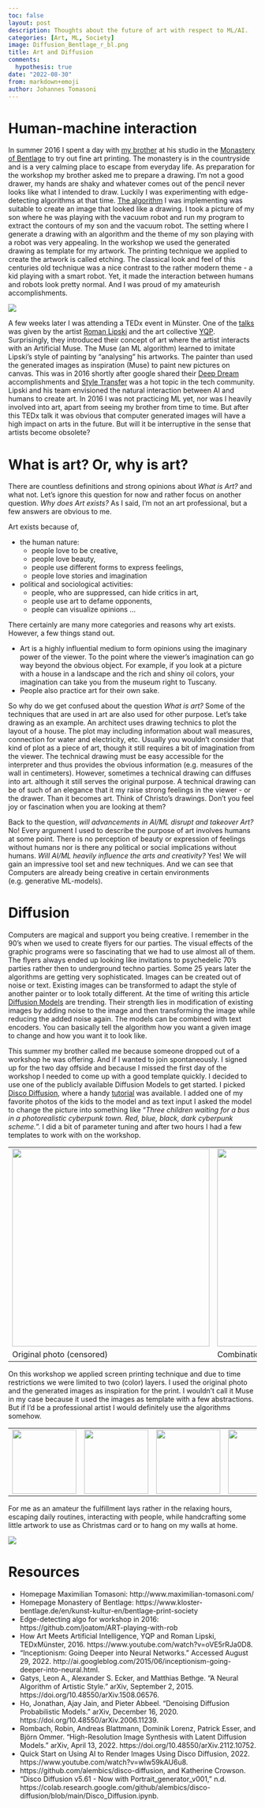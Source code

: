 ```yaml
---
toc: false
layout: post
description: Thoughts about the future of art with respect to ML/AI.
categories: [Art, ML, Society]
image: Diffusion_Bentlage_r_bl.png
title: Art and Diffusion
comments:
  hypothesis: true
date: "2022-08-30"
from: markdown+emoji
author: Johannes Tomasoni
---
```


# Human-machine interaction

In summer 2016 I spent a day with [my brother](http://www.maximilian-tomasoni.com/) at his studio in the [Monastery of Bentlage](https://www.kloster-bentlage.de/en/kunst-kultur-en/bentlage-print-society) to try out fine art printing. The monastery is in the countryside and is a very calming place to escape from everyday life.
As preparation for the workshop my brother asked me to prepare a drawing. I'm not a good drawer, my hands are shaky and whatever comes out of the pencil never looks like what I intended to draw. Luckily I was experimenting with edge-detecting algorithms at that time. [The algorithm](https://github.com/joatom/ART-playing-with-rob) I was implementing was suitable to create an image that looked like a drawing. I took a picture of my son where he was playing with the vacuum robot and run my program to extract the contours of my son and the vacuum robot. The setting where I generate a drawing with an algorithm and the theme of my son playing with a robot was very appealing.
In the workshop we used the generated drawing as template for my artwork. The printing technique we applied to create the artwork is called etching. The classical look and feel of this centuries old technique was a nice contrast to the rather modern theme - a kid playing with a smart robot. Yet, it made the interaction between humans and robots look pretty normal. And I was proud of my amateurish accomplishments.

![](Druck_rob2.jpg)

A few weeks later I was attending a TEDx event in Münster. One of the [talks](https://www.youtube.com/watch?v=oVE5rRJa0D8) was given by the artist [Roman Lipski](https://www.romanlipski.com/) and the art collective [YQP](http://www.yqp.computer/). Surprisingly, they introduced their concept of art where the artist interacts with an Artificial Muse. The Muse (an ML algorithm) learned to imitate Lipski’s style of painting by "analysing" his artworks. The painter than used the generated images as inspiration (Muse) to paint new pictures on canvas.
This was in 2016 shortly after google shared their [Deep Dream](http://ai.googleblog.com/2015/06/inceptionism-going-deeper-into-neural.html) accomplishments and [Style Transfer](http://arxiv.org/abs/1508.06576) was a hot topic in the tech community. Lipski and his team envisioned the natural interaction between AI and humans to create art.
In 2016 I was not practicing ML yet, nor was I heavily involved into art, apart from seeing my brother from time to time. But after this TEDx talk it was obvious that computer generated images will have a high impact on arts in the future. But will it be interruptive in the sense that artists become obsolete?

# What is art? Or, why is art?

There are countless definitions and strong opinions about *What is Art?* and what not. Let’s ignore this question for now and rather focus on another question.
*Why does Art exists?*
As I said, I’m not an art professional, but a few answers are obvious to me.

Art exists because of,

- the human nature:
    - people love to be creative,
    - people love beauty,
    - people use different forms to express feelings,
    - people love stories and imagination
- political and sociological activities:
    - people, who are suppressed, can hide critics in art,
    - people use art to defame opponents,
    - people can visualize opinions
…

There certainly are many more categories and reasons why art exists. However, a few things stand out.

- Art is a highly influential medium to form opinions using the imaginary power of the viewer. To the point where the viewer’s imagination can go way beyond the obvious object. For example, if you look at a picture with a house in a landscape and the rich and shiny oil colors, your imagination can take you from the museum right to Tuscany.
- People also practice art for their own sake.

So why do we get confused about the question *What is art?* Some of the techniques that are used in art are also used for other purpose.
Let’s take drawing as an example. An architect uses drawing technics to plot the layout of a house. The plot may including information about wall measures, connection for water and electricity, etc. Usually you wouldn’t consider that kind of plot as a piece of art, though it still requires a bit of imagination from the viewer. The technical drawing must be easy accessible for the interpreter and thus provides the obvious information (e.g. measures of the wall in centimeters). However, sometimes a technical drawing can diffuses into art. although it still serves the original purpose. A technical drawing can be of such of an elegance that it my raise strong feelings in the viewer - or the drawer. Than it becomes art. Think of Christo's drawings. Don’t you feel joy or fascination when you are looking at them?

Back to the question, *will advancements in AI/ML disrupt and takeover Art?* No! Every argument I used to describe the purpose of art involves humans at some point. There is no perception of beauty or expression of feelings without humans nor is there any political or social implications without humans.
*Will AI/ML heavily influence the arts and creativity?* Yes! We will gain an impressive tool set and new techniques. And we can see that Computers are already being creative in certain environments (e.g. generative ML-models).

# Diffusion

Computers are magical and support you being creative. I remember in the 90’s when we used to create flyers for our parties. The visual effects of the graphic programs were so fascinating that we had to use almost all of them. The flyers always ended up looking like invitations to psychedelic 70’s parties rather then to underground techno parties.
Some 25 years later the algorithms are getting very sophisticated. Images can be created out of noise or text. Existing images can be transformed to adapt the style of another painter or to look totally different.
At the time of writing this article [Diffusion Models](https://arxiv.org/abs/2112.10752) are trending. Their strength lies in modification of existing images by adding noise to the image and then transforming the image while reducing the added noise again. The models can be combined with text encoders. You can basically tell the algorithm how you want a given image to change and how you want it to look like.

This summer my brother called me because someone dropped out of a workshop he was offering. And if I wanted to join spontaneously. I signed up for the two day offside and because I missed the first day of the workshop I needed to come up with a good template quickly. I decided to use one of the publicly available Diffusion Models to get started. I picked [Disco Diffusion](https://colab.research.google.com/github/alembics/disco-diffusion/blob/main/Disco_Diffusion.ipynb), where a handy [tutorial](https://www.youtube.com/watch?v=wIw59kAU6u8) was available. I added one of my favorite photos of the kids to the model and as text input I asked the model to change the picture into something like “*Three children waiting for a bus in a photorealistic cyberpunk town. Red, blue, black, dark cyberpunk scheme.*”. I did a bit of parameter tuning and after two hours I had a few templates to work with on the workshop.

<table>
	<tr>
		<td><img src="Foto.png" width="400px"/></td>
 		<td><img src="Diffusion_merged.png" width="400px"/></td>
	</tr>
	<tr>
		<td>Original photo (censored)</td>
		<td>Combination of two generated images</td>
	</tr>
</table>

On this workshop we applied screen printing technique and due to time restrictions we were limited to two (color) layers. I used the original photo and the generated images as inspiration for the print. I wouldn’t call it Muse in my case because it used the images as template with a few abstractions. But if I’d be a professional artist I would definitely use the algorithms somehow.

<table>
	<tr>
		<td><img src="ws1.jpg" width="130px"/></td>
 		<td><img src="ws2.jpg" width="130px"/></td>
 		<td><img src="ws3.jpg" width="130px"/></td>
 		<td><img src="ws4.jpg" width="130px"/></td>
 		<td><img src="ws5.jpg" width="130px"/></td>
		<td><img src="ws6.jpg" width="130px"/></td>
	</tr>
</table>

For me as an amateur the fulfillment lays rather in the relaxing hours, escaping daily routines, interacting with people, while handcrafting some little artwork to use as Christmas card or to hang on my walls at home.

![](Diffusion_Bentlage_gr_bl.png)

# Resources
- Homepage Maximilian Tomasoni: http://www.maximilian-tomasoni.com/
- Homepage Monastery of Bentlage: https://www.kloster-bentlage.de/en/kunst-kultur-en/bentlage-print-society
- Edge-detecting algo for workshop in 2016: https://github.com/joatom/ART-playing-with-rob
- How Art Meets Artificial Intelligence, YQP and Roman Lipski, TEDxMünster, 2016. https://www.youtube.com/watch?v=oVE5rRJa0D8.
- “Inceptionism: Going Deeper into Neural Networks.” Accessed August 29, 2022. http://ai.googleblog.com/2015/06/inceptionism-going-deeper-into-neural.html.
- Gatys, Leon A., Alexander S. Ecker, and Matthias Bethge. “A Neural Algorithm of Artistic Style.” arXiv, September 2, 2015. https://doi.org/10.48550/arXiv.1508.06576.
- Ho, Jonathan, Ajay Jain, and Pieter Abbeel. “Denoising Diffusion Probabilistic Models.” arXiv, December 16, 2020. https://doi.org/10.48550/arXiv.2006.11239.
- Rombach, Robin, Andreas Blattmann, Dominik Lorenz, Patrick Esser, and Björn Ommer. “High-Resolution Image Synthesis with Latent Diffusion Models.” arXiv, April 13, 2022. https://doi.org/10.48550/arXiv.2112.10752.
- Quick Start on Using AI to Render Images Using Disco Diffusion, 2022. https://www.youtube.com/watch?v=wIw59kAU6u8.
- https://github.com/alembics/disco-diffusion, and Katherine Crowson. “Disco Diffusion v5.61 - Now with Portrait_generator_v001,” n.d. https://colab.research.google.com/github/alembics/disco-diffusion/blob/main/Disco_Diffusion.ipynb.
